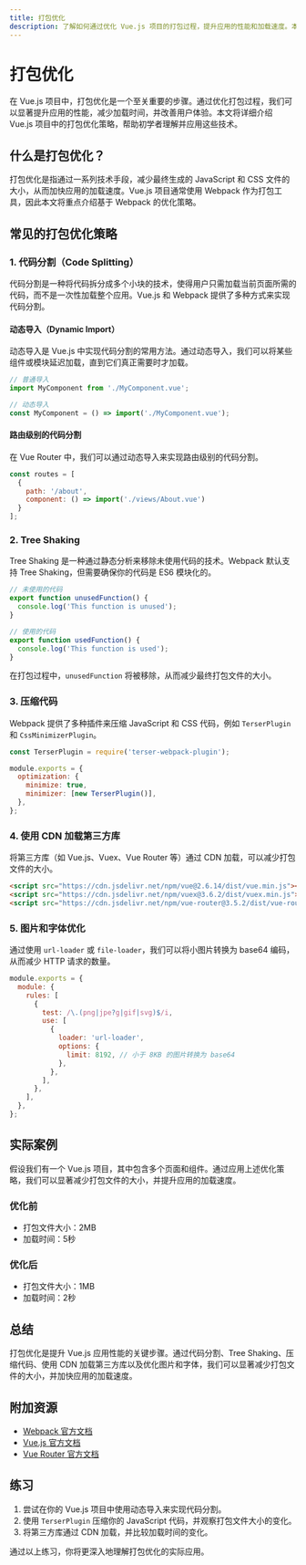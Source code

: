 ```yaml
---
title: 打包优化
description: 了解如何通过优化 Vue.js 项目的打包过程，提升应用的性能和加载速度。本文将从基础概念入手，逐步讲解常见的优化策略，并提供实际案例和代码示例。
---
```


# 打包优化

在 Vue.js 项目中，打包优化是一个至关重要的步骤。通过优化打包过程，我们可以显著提升应用的性能，减少加载时间，并改善用户体验。本文将详细介绍 Vue.js 项目中的打包优化策略，帮助初学者理解并应用这些技术。

## 什么是打包优化？

打包优化是指通过一系列技术手段，减少最终生成的 JavaScript 和 CSS 文件的大小，从而加快应用的加载速度。Vue.js 项目通常使用 Webpack 作为打包工具，因此本文将重点介绍基于 Webpack 的优化策略。

## 常见的打包优化策略

### 1. 代码分割（Code Splitting）

代码分割是一种将代码拆分成多个小块的技术，使得用户只需加载当前页面所需的代码，而不是一次性加载整个应用。Vue.js 和 Webpack 提供了多种方式来实现代码分割。

#### 动态导入（Dynamic Import）

动态导入是 Vue.js 中实现代码分割的常用方法。通过动态导入，我们可以将某些组件或模块延迟加载，直到它们真正需要时才加载。

```javascript
// 普通导入
import MyComponent from './MyComponent.vue';

// 动态导入
const MyComponent = () => import('./MyComponent.vue');
```

#### 路由级别的代码分割

在 Vue Router 中，我们可以通过动态导入来实现路由级别的代码分割。

```javascript
const routes = [
  {
    path: '/about',
    component: () => import('./views/About.vue')
  }
];
```

### 2. Tree Shaking

Tree Shaking 是一种通过静态分析来移除未使用代码的技术。Webpack 默认支持 Tree Shaking，但需要确保你的代码是 ES6 模块化的。

```javascript
// 未使用的代码
export function unusedFunction() {
  console.log('This function is unused');
}

// 使用的代码
export function usedFunction() {
  console.log('This function is used');
}
```

在打包过程中，`unusedFunction` 将被移除，从而减少最终打包文件的大小。

### 3. 压缩代码

Webpack 提供了多种插件来压缩 JavaScript 和 CSS 代码，例如 `TerserPlugin` 和 `CssMinimizerPlugin`。

```javascript
const TerserPlugin = require('terser-webpack-plugin');

module.exports = {
  optimization: {
    minimize: true,
    minimizer: [new TerserPlugin()],
  },
};
```

### 4. 使用 CDN 加载第三方库

将第三方库（如 Vue.js、Vuex、Vue Router 等）通过 CDN 加载，可以减少打包文件的大小。

```html
<script src="https://cdn.jsdelivr.net/npm/vue@2.6.14/dist/vue.min.js"></script>
<script src="https://cdn.jsdelivr.net/npm/vuex@3.6.2/dist/vuex.min.js"></script>
<script src="https://cdn.jsdelivr.net/npm/vue-router@3.5.2/dist/vue-router.min.js"></script>
```

### 5. 图片和字体优化

通过使用 `url-loader` 或 `file-loader`，我们可以将小图片转换为 base64 编码，从而减少 HTTP 请求的数量。

```javascript
module.exports = {
  module: {
    rules: [
      {
        test: /\.(png|jpe?g|gif|svg)$/i,
        use: [
          {
            loader: 'url-loader',
            options: {
              limit: 8192, // 小于 8KB 的图片转换为 base64
            },
          },
        ],
      },
    ],
  },
};
```

## 实际案例

假设我们有一个 Vue.js 项目，其中包含多个页面和组件。通过应用上述优化策略，我们可以显著减少打包文件的大小，并提升应用的加载速度。

### 优化前

- 打包文件大小：2MB
- 加载时间：5秒

### 优化后

- 打包文件大小：1MB
- 加载时间：2秒

## 总结

打包优化是提升 Vue.js 应用性能的关键步骤。通过代码分割、Tree Shaking、压缩代码、使用 CDN 加载第三方库以及优化图片和字体，我们可以显著减少打包文件的大小，并加快应用的加载速度。

## 附加资源

- [Webpack 官方文档](https://webpack.js.org/)
- [Vue.js 官方文档](https://vuejs.org/)
- [Vue Router 官方文档](https://router.vuejs.org/)

## 练习

1. 尝试在你的 Vue.js 项目中使用动态导入来实现代码分割。
2. 使用 `TerserPlugin` 压缩你的 JavaScript 代码，并观察打包文件大小的变化。
3. 将第三方库通过 CDN 加载，并比较加载时间的变化。

通过以上练习，你将更深入地理解打包优化的实际应用。